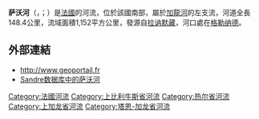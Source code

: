 {{noteTA
|G1=法国地名
|G2=单位
}}
{{Infobox river
| name                = 萨沃河
| native_name         = Save 
| image               = Grenade - pont sur la save.jpg
| image_caption       = 
| source1_location    = [[拉讷默藏高原|拉讷默藏高原]]
| source1_coordinates = {{coord|43|05|35|N|0|22|51|E}}
| source1_elevation   = 638米
| mouth_location      = [[加龙河|加龙河]]
| mouth_coordinates   = {{coord|43|47|32|N|1|16|41|E|name=Garonne-Save|display=inline,title}}
| mouth_elevation     = 103米
| progression         = {{RGaronne}}
| subdivision_type1   = [[世界政區索引|国家]]
| subdivision_name1   = {{FR}}
| length              = {{convert|148.4|km|abbr=on}}
| discharge1_avg      = {{convert|6.32|m3/s|cuft/s|abbr=on}}
| basin_size          = {{convert|1,152|km2|abbr=on}}
}}
'''萨沃河'''（{{lang-fr|Save}}，{{IPA-fr|sav}}；{{lang-oc|Sava}}）是[[法國|法國]]的河流，位於該國南部，屬於[[加龍河|加龍河]]的左支流，河道全長148.4公里，流域面積1,152平方公里，發源自[[拉讷默藏|拉讷默藏]]，河口處在[[格勒纳德|格勒纳德]]。

==外部連結==
*http://www.geoportail.fr {{Wayback|url=http://www.geoportail.fr/ |date=20101215171356 }}
*[http://sandre.eaufrance.fr/app/chainage/courdo/htm/O2--0290.php?cg=O2--0290 [[Sandre|Sandre]]数据库中的萨沃河]

{{France-geo-stub}}
[[Category:法國河流|Category:法國河流]]
[[Category:上比利牛斯省河流|Category:上比利牛斯省河流]]
[[Category:热尔省河流|Category:热尔省河流]]
[[Category:上加龙省河流|Category:上加龙省河流]]
[[Category:塔恩-加龙省河流|Category:塔恩-加龙省河流]]